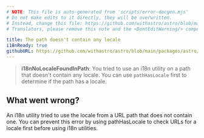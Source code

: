 ```yaml
---
# NOTE: This file is auto-generated from 'scripts/error-docgen.mjs'
# Do not make edits to it directly, they will be overwritten.
# Instead, change this file: https://github.com/withastro/astro/blob/main/packages/astro/src/core/errors/errors-data.ts
# Translators, please remove this note and the <DontEditWarning/> component.

title: The path doesn't contain any locale
i18nReady: true
githubURL: https://github.com/withastro/astro/blob/main/packages/astro/src/core/errors/errors-data.ts
---
```


<DontEditWarning />


> **i18nNoLocaleFoundInPath**: You tried to use an i18n utility on a path that doesn't contain any locale. You can use `pathHasLocale` first to determine if the path has a locale.

## What went wrong?
An i18n utility tried to use the locale from a URL path that does not contain one. You can prevent this error by using pathHasLocale to check URLs for a locale first before using i18n utilities.



